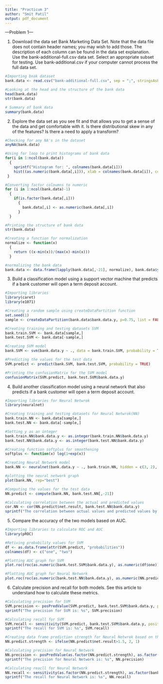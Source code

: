 ```yaml
---
title: "Practicum 3"
author: "Smit Patil"
output: pdf_document
---
```


---Problem 1---

1. Download the data set Bank Marketing Data Set. Note that the data file does not contain header names; you may wish to add those. The description of each column can be found in the data set explanation. Use the bank-additional-full.csv data set. Select an appropriate subset for testing. Use bank-additional.csv if your computer cannot process the full data set.

```r
#Importing bnak dataset
bank.data <- read.csv("bank-additional-full.csv", sep = ";", stringsAsFactors = T)

#Looking at the head and the structure of the bank data
head(bank.data)
str(bank.data)

# Summary of bank data
summary(bank.data)
```

2. Explore the data set as you see fit and that allows you to get a sense of the data and get comfortable with it. Is there distributional skew in any of the features? Is there a need to apply a transform?

```r
#Checking for any NA's in the dataset
anyNA(bank.data)

#Using for loop to print histograms of bank data
for(i in 1:ncol(bank.data))
  {
    sprintf("Histogram for: ", colnames(bank.data[i]))
    hist((as.numeric(bank.data[,i])), xlab = colnames(bank.data[i]), col = '#46495a', main = NULL)
 }

#Converting factor coloumns to numeric
for (i in 1:ncol(bank.data)-1)
  {
    if(is.factor(bank.data[,i]))
      {
        bank.data[,i] <- as.numeric(bank.data[,i])
      }
  }

#Printing the structure of bank data
str(bank.data)

#Creating a function for normalization
normalize <- function(x)
  {
    return ((x-min(x))/(max(x)-min(x)))
  }

#normalizing the bank data
bank.data <- data.frame(lapply(bank.data[,-21], normalize), bank.data$y)
```

3. Build a classification model using a support vector machine that predicts if a bank customer will open a term deposit account.

```r
#Importing libraries
library(caret)
library(e1071)

#Creating a random sample using createDataPartition function
set.seed(1)
sample <- createDataPartition(bank.data$bank.data.y, p=0.75, list = FALSE)

#Creating training and testing datasets SVM
bank.train.SVM <- bank.data[sample,]
bank.test.SVM <- bank.data[-sample,]

#Creating SVM model
bank.SVM <- svm(bank.data.y ~ ., data = bank.train.SVM, probability = TRUE)

#Predicting the values for the test data
SVM.predict <- predict(bank.SVM, bank.test.SVM, probability = TRUE)

#Printing the confusionMatrix for the SVM model
confusionMatrix(SVM.predict, bank.test.SVM$bank.data.y)
```

4. Build another classification model using a neural network that also predicts if a bank customer will open a term deposit account.

```r
#Importing libraries for Neural Netwrok
library(neuralnet)

#Creating training and testing datasets for Neural Netwrok(NN)
bank.train.NN <- bank.data[sample,]
bank.test.NN <- bank.data[-sample,]

#Setting y as an integer
bank.train.NN$bank.data.y <- as.integer(bank.train.NN$bank.data.y)
bank.test.NN$bank.data.y <- as.integer(bank.test.NN$bank.data.y)

#Creating function softplus for smoothening
softplus <- function(x) log(1+exp(x))

#Creating Neural Network model
bank.NN <- neuralnet(bank.data.y ~ ., bank.train.NN, hidden = c(3, 2), threshold = 0.5, rep = 1, linear.output = FALSE, act.fct = softplus)

#plotting the neural network graph
plot(bank.NN, rep="best")

#Computing the values for the test data
NN.predict <- compute(bank.NN, bank.test.NN[,-21])

#Calculating correlation between the actual and predicted values
cor.NN <- cor(NN.predict$net.result, bank.test.NN$bank.data.y)
sprintf("The correlation between actual values and predicted values by Neural Network is: %s", cor.NN)
```

5. Compare the accuracy of the two models based on AUC.

```r
#Importing libraries to calculate ROC and AUC
library(pROC)

#Retiving probability values for SVM
df <- as.data.frame(attr(SVM.predict, "probabilities"))
colnames(df) <- c("one", "two")

#Plotting AUC graph for SVM
plot.roc(roc(as.numeric(bank.test.SVM$bank.data.y), as.numeric(df$one)), axis = TRUE, legacy.axes = FALSE, print.auc = TRUE, asp = 0)

#Plotting AUC graph for Neural Network
plot.roc(roc(as.numeric(bank.test.NN$bank.data.y), as.numeric(NN.predict$net.result)), axis = TRUE, legacy.axes = FALSE, print.auc = TRUE, asp = 0)
```

6. Calculate precision and recall for both models. See this article to understand how to calculate these metrics.

```r
#Calculating precision for SVM
SVM.precision <- posPredValue(SVM.predict, bank.test.SVM$bank.data.y, positive = "no")
sprintf("The precision for SVM is: %s", SVM.precision)

#Calculating recall for SVM
SVM.recall <- sensitivity(SVM.predict, bank.test.SVM$bank.data.y, positive = "no")
sprintf("The recall for SVM is: %s", SVM.recall)

#Creating data frame prediction strength for Neural Netwrok based on the original factor values
NN.predict.strength <- ifelse(NN.predict$net.result>1.5, 2, 1)

#Calculating precision for Neural Network
NN.precision <- posPredValue(as.factor(NN.predict.strength), as.factor(bank.test.NN$bank.data.y), positive = "1")
sprintf("The precision for Neural Network is: %s", NN.precision)

#Calculating reacll for Neural Network
NN.recall <- sensitivity(as.factor(NN.predict.strength), as.factor(bank.test.NN$bank.data.y), positive = "1")
sprintf("The recall for Neural Network is: %s", NN.recall)
```
